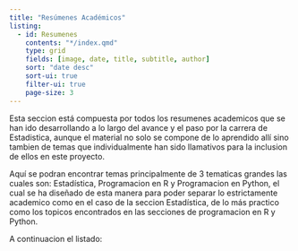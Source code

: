 ```yaml
---
title: "Resúmenes Académicos"
listing: 
  - id: Resumenes
    contents: "*/index.qmd"
    type: grid
    fields: [image, date, title, subtitle, author]
    sort: "date desc"
    sort-ui: true
    filter-ui: true
    page-size: 3
---
```


Esta seccion está compuesta por todos los resumenes academicos que se han ido desarrollando a lo largo del avance y el paso por la carrera de Estadistica, aunque el material no solo se compone de lo aprendido allí sino tambien de temas que individualmente han sido llamativos para la inclusion de ellos en este proyecto. 

Aquí se podran encontrar temas principalmente de 3 tematicas grandes las cuales son: Estadística, Programacion en R y Programacion en Python, el cual se ha diseñado de esta manera para poder separar lo estrictamente academico como en el caso de la seccion Estadística, de lo más practico como los topicos encontrados en las secciones de programacion en R y Python.

A continuacion el listado: 